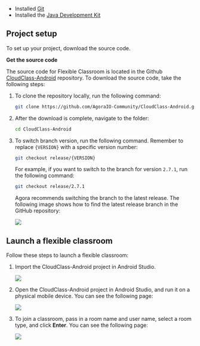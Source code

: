 <PlatformWrapper platform="android">

* Installed [Git](https://git-scm.com/downloads)
* Installed the [Java Development Kit](https://www.oracle.com/java/technologies/javase-downloads.html)

## Project setup

To set up your <Vg k="FC" /> project, download the source code.

**Get the source code**

The source code for Flexible Classroom is located in the Github [CloudClass-Android](https://github.com/AgoraIO-Community/CloudClass-Android) repository. To download the source code, take the following steps:

1. To clone the repository locally, run the following command:

   ```bash
   git clone https://github.com/AgoraIO-Community/CloudClass-Android.git
   ```

1. After the download is complete, navigate to the folder:

   ```bash
   cd CloudClass-Android
   ```

1. To switch branch version, run the following command. Remember to replace `{VERSION}` with a specific version number:

   ```bash
   git checkout release/{VERSION}
   ```

   For example, if you want to switch to the branch for version `2.7.1`, run the following command:

   ```bash
   git checkout release/2.7.1
   ```

   Agora recommends switching the branch to the latest release. The following image shows how to find the latest release branch in the GitHub repository:

   ![](https://web-cdn.agora.io/docs-files/1658914705722)

## Launch a flexible classroom

Follow these steps to launch a flexible classroom:

1. Import the CloudClass-Android project in Android Studio.

   ![](https://web-cdn.agora.io/docs-files/1648635239823)

2. Open the CloudClass-Android project in Android Studio, and run it on a physical mobile device. You can see the following page:

   ![](https://web-cdn.agora.io/docs-files/1623315354864)

3. To join a classroom, pass in a room name and user name, select a room type, and click **Enter**. You can see the following page:

   ![](https://web-cdn.agora.io/docs-files/1648635720196)

</PlatformWrapper>
